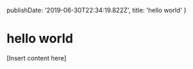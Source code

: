   publishDate: '2019-06-30T22:34:19.822Z',
  title: 'hello world'
}

hello world
==============
[Insert content here]